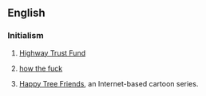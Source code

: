 ==English==

===Initialism===
{{rfc-header|Initialism}}
{{head|en|initialism}}

# {{context|US|lang=en}} [[w:Highway Trust Fund|Highway Trust Fund]]
# {{context|Australia|lang=en}} [[how the fuck]]
# {{context|US|lang=en}} [[w:Happy Tree Friends|Happy Tree Friends]], an Internet-based cartoon series.